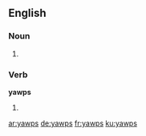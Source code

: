 
==English==

===Noun===
{{head|en}}

# {{plural of|yawp}}

===Verb===
'''yawps'''

# {{en-third-person singular of|yawp}}

[[ar:yawps]]
[[de:yawps]]
[[fr:yawps]]
[[ku:yawps]]